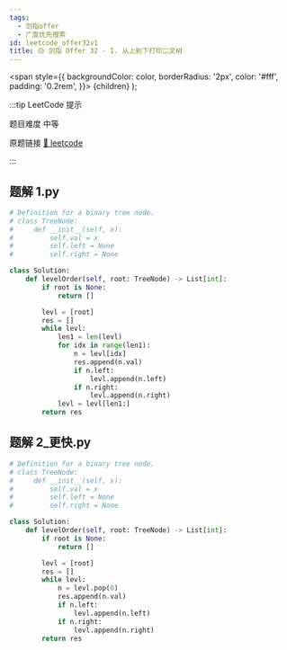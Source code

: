 ```yaml
---
tags:
  - 剑指offer
  - 广度优先搜索
id: leetcode_offer32v1
title: 🟡 剑指 Offer 32 - I. 从上到下打印二叉树
---
```


  <span
    style={{
      backgroundColor: color,
      borderRadius: '2px',
      color: '#fff',
      padding: '0.2rem',
    }}>
    {children}
  </span>
);

:::tip LeetCode 提示

题目难度 <Highlight color="#ffc01e">中等</Highlight>

原题链接 [🔗 leetcode](https://leetcode-cn.com/problems/cong-shang-dao-xia-da-yin-er-cha-shu-lcof/)

:::



## 题解 1.py

```py
# Definition for a binary tree node.
# class TreeNode:
#     def __init__(self, x):
#         self.val = x
#         self.left = None
#         self.right = None

class Solution:
    def levelOrder(self, root: TreeNode) -> List[int]:
        if root is None:
            return []

        levl = [root]
        res = []
        while levl:
            len1 = len(levl)
            for idx in range(len1):
                n = levl[idx]
                res.append(n.val)
                if n.left:
                    levl.append(n.left)
                if n.right:
                    levl.append(n.right)
            levl = levl[len1:]
        return res
```

## 题解 2_更快.py

```py
# Definition for a binary tree node.
# class TreeNode:
#     def __init__(self, x):
#         self.val = x
#         self.left = None
#         self.right = None

class Solution:
    def levelOrder(self, root: TreeNode) -> List[int]:
        if root is None:
            return []

        levl = [root]
        res = []
        while levl:
            n = levl.pop(0)
            res.append(n.val)
            if n.left:
                levl.append(n.left)
            if n.right:
                levl.append(n.right)
        return res
```



